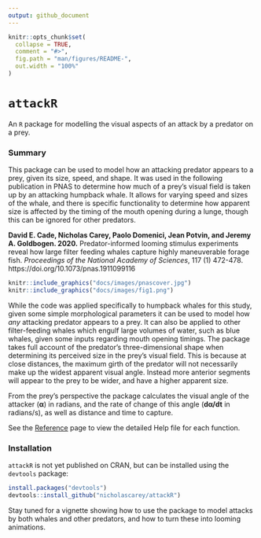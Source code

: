 ```yaml
---
output: github_document
---
```


<!-- README.md is generated from README.Rmd. Please edit that file -->

```r
knitr::opts_chunk$set(
  collapse = TRUE,
  comment = "#>",
  fig.path = "man/figures/README-",
  out.width = "100%"
)
```

# `attackR`
An `R` package for modelling the visual aspects of an attack by a predator on a prey.

### Summary
This package can be used to model how an attacking predator appears to a prey, given its size, speed, and shape. It was used in the following publication in PNAS to determine how much of a prey's visual field is taken up by an attacking humpback whale. It allows for varying speed and sizes of the whale, and there is specific functionality to determine how apparent size is affected by the timing of the mouth opening during a lunge, though this can be ignored for other predators.

**David E. Cade, Nicholas Carey, Paolo Domenici, Jean Potvin, and Jeremy A. Goldbogen. 2020.** Predator-informed looming stimulus experiments reveal how large filter feeding whales capture highly maneuverable forage fish. *Proceedings of the National Academy of Sciences*, 117 (1) 472-478. https://doi.org/10.1073/pnas.1911099116

```r
knitr::include_graphics("docs/images/pnascover.jpg")
knitr::include_graphics("docs/images/fig1.png")
```

While the code was applied specifically to humpback whales for this study, given some simple morphological parameters it can be used to model how *any* attacking predator appears to a prey. It can also be applied to other filter-feeding whales which engulf large volumes of water, such as blue whales, given some inputs regarding mouth opening timings. The package takes full account of the predator's three-dimensional shape when determining its perceived size in the prey's visual field. This is because at close distances, the maximum girth of the predator will not necessarily make up the widest apparent visual angle. Instead  more anterior segments will appear to the prey to be wider, and have a higher apparent size. 

From the prey's perspective the package calculates the visual angle of the attacker (**α**) in radians, and the rate of change of this angle (**dα/dt** in radians/s), as well as distance and time to capture.

See the [Reference](https://nicholascarey.github.io/attackR/reference/index.html) page to view the detailed Help file for each function. 

### Installation
`attackR` is not yet published on CRAN, but can be installed using the `devtools` package:

```r
install.packages("devtools")
devtools::install_github("nicholascarey/attackR")
```

Stay tuned for a vignette showing how to use the package to model attacks by both whales and other predators, and how to turn these into looming animations. 

